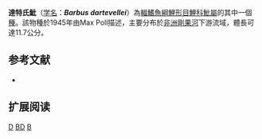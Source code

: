 {{Speciesbox 
| taxon = Barbus dartevellei
| status = DD
| status_system = IUCN3.1
| authority = [[Poll|Poll]], 1945
| synonyms = 
}}

'''達特氏魮'''（[[学名|学名]]：'''''Barbus dartevellei'''''）為[[輻鰭魚綱|輻鰭魚綱]][[鯉形目|鯉形目]][[鯉科|鯉科]][[魮屬|魮屬]]的其中一個[[種|種]]。該物種於1945年由Max Poll描述，主要分布於[[非洲|非洲]][[剛果河|剛果河]]下游流域，體長可達11.7公分。

== 参考文献 ==
*{{FishBase_species|genus=Barbus|species=dartevellei|year=2011|month=12}}

== 扩展阅读 ==
{{refbegin}}
{{wikispecies-inline|Barbus dartevellei|達特氏魮}}
{{refend}}
{{Taxonbar|from=Q3751675}}

[[Category:魮屬|D]]
[[Category:IUCN红色名录数据缺乏物种|BD]]
[[Category:1945年描述的鱼类|B]]

{{魚類小作品}}